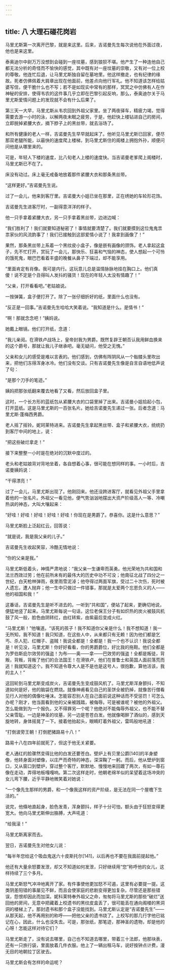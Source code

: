 ```yaml
---
---
---
```

title: 八 大理石碰花岗岩
---




马里尤斯第一次离开巴黎，就是来这里。后来，吉诺曼先生每次说他在外面过夜，他也是来这里。

泰奥迪尔中尉万万没想到会碰到一座坟墓，感到狼狈不堪。他产生了一种连他自己都无法分析的奇怪而不愉快的感觉，其中既有对一座坟墓的崇敬，又有对一位上校的尊敬。他连忙后退，让马里尤斯独自留在墓地里。他这样撤走，也有纪律的缘故。死者仿佛佩着大肩章出现在他面前，他差点向他行军礼。他不知道该怎样给姑婆写信，便干脆什么也不写；若不是如现实中常有的那样，冥冥之中仿佛有人在作神秘的安排，使得韦农的这件事几乎立即在巴黎引起反响，那么，泰奥迪尔关于马里尤斯爱情问题上的发现就不会有什么后果了。

第三天一大早，马里尤斯从韦农回到外祖父家里。坐了两夜驿车，精疲力竭，觉得需要去游一小时的泳，以解两夜未眠之疲劳，于是，他赶快上楼钻进自己的房间，立即脱掉紧腰大衣，摘下脖子上的黑丝带，就去浴场了。

和所有健康的老人一样，吉诺曼先生早早就起床了。他听见马里尤斯已回家，便尽那双老腿所能，以最快的速度爬上楼梯，到马里尤斯住的阁楼上拥抱外孙，顺便问问他是从哪里来的。

可是，年轻人下楼的速度，比八旬老人上楼的速度快。当吉诺曼老爹爬上阁楼时，马里尤斯已不在了。

床没有动过。床上毫无戒备地放着那件紧腰大衣和那条黑丝带。

“这样更好。”吉诺曼先生说。

过了一会儿，他来到客厅里。吉诺曼大小姐已坐在那里，正在绣她的车轮形花饰。

吉诺曼先生进客厅时，一副得意洋洋的样子。

他一只手拿着紧腰大衣，另一只手拿着黑丝带，边进边喊：

“我们胜利了！我们就要知道秘密了！事情就要清楚了。我们就要摸到这位鬼鬼祟祟家伙的风流韵事了！我们已接触到这部爱情小说了！我拿到画像了！”

果然，那条黑丝带上系着一个黑纹皮小盒子，像是嵌有画像的颈饰。老人拿起这盒子，先不忙打开，赏玩了一会儿，那快乐、狂喜和气恼的神态，使人想起一个可怜的饿死鬼，眼巴巴看着丰盛的晚餐从鼻子下端过，却不能享用。

“里面肯定有肖像。我可是内行。这玩意儿总是温情脉脉地挂在胸口上。他们真傻！说不定是个丑得叫人发抖的骚货！现在的年轻人太没有情趣了！”

“父亲，打开看看吧。”老姑娘说。

一按弹簧，盒子便打开了。除了一张仔细折好的纸，里面什么也没有。

“反正是一回事。”吉诺曼先生哈哈大笑着说。“我知道是什么。是情书！”

“啊！那就念念吧！”姨妈说。

她戴上眼镜。他们打开纸，念道：

“我儿亲阅。在滑铁卢战场上，皇帝封我为男爵。既然复辟王朝否认我用鲜血换来的这个爵号，那就让我儿子继承吧。毫无疑问，他受之无愧。”

父亲和女儿的感受是难以言表的。他们感到，仿佛有阵阴风从一个骷髅头里吹出来，把他们冻得浑身冰冷。他们没有交谈。只有吉诺曼先生像是自言自语地低声说了句：

“是那个刀手的笔迹。”

姨妈把那张纸翻来覆去地看了又看，然后放回盒子里。

这时，一个长方形的蓝纸包从紧腰大衣的口袋里掉了出来。吉诺曼小姐拾起小包，打开蓝纸。这是马里尤斯的一百张名片。她给吉诺曼先生递过一张。后者念道：马里尤斯·蓬梅西男爵。

老人摇了摇铃。妮珂莱特进来。吉诺曼先生拿起黑丝带、盒子和紧腰大衣，统统扔到客厅中间的地上，说：

“把这些破烂拿走！”

接下来整整一小时是在绝对的沉默中度过的。

老头和老姑娘背对背地坐着，各自想着心事，很可能在想同样的事。一小时后，吉诺曼姨妈说：

“干得漂亮！”

过了一会儿，马里尤斯出现了。他刚回来。他还没跨进客厅，就看见外祖父手里拿着他的一张名片。外祖父一看见他，便气势汹汹地摆出大资产阶级高人一等、冷嘲热讽的神态，大叫大嚷起来：

“好哇！好哇！好哇！好哇！好哇！你现在是男爵了。恭喜你。这是什么意思？”

马里尤斯脸上泛起红云，回答说：

“就是说，我是我父亲的儿子。”

吉诺曼先生收起笑容，冷酷无情地说：

“你的父亲是我。”

马里尤斯低着头，神情严肃地说：“我父亲一生谦卑而英勇。他光荣地为共和国和法兰西效过劳；他在前所未有的最伟大的历史中功不可没；他南征北战了四分之一世纪，白天枪林弹雨，夜里雨雪泥淖；他夺得过两面军旗，受过二十次伤，死时被人遗忘，遭人抛弃；他一生中只做过一件错事，那就是太爱两个忘恩负义的人——他的祖国和我！”

这番话，吉诺曼先生是听不进去的。一听到“共和国”，便站了起来，更确切地说，便猛地竖了起来。马里尤斯每说一句话，这位老保王分子有如炽热的炭火被鼓风机鼓了风一般，脸色由阴转红，由红转紫，由紫最后变成火红。

“马里尤斯！”他嚷道。“该死的孩子！我不知道你父亲是什么！我不想知道！我一无所知，我不知道！我只知道，在这些人中，从来都只有无赖！因为他们都是乞丐、杀人犯、红帽子、盗贼！我说全都是！全都是！我一个也不认识！我说全都是！听见没，马里尤斯！你好好看看，你的男爵爵位，好比我的拖鞋。他们全都是为罗伯斯庇尔效劳的强盗！为布——奥——拿——巴效劳的强盗！全都是叛徒，背叛，背叛，背叛了他们的合法国王！在滑铁卢，他们在普鲁士和英国人面前落荒而逃！我就知道这个。我不知道令尊大人是不是也是这号人，很抱歉，算他活该，我的主人！”

这回轮到马里尤斯变成炭火，吉诺曼先生变成鼓风机了。马里尤斯浑身颤抖，不知道如何是好，他的脑袋在燃烧。就像神甫看见自己的圣饼全被扔掉，就像苦行僧看见行人对他的偶像吐唾沫。怎能容忍别人在自己面前说这种话而不受惩罚！可怎么办呢？刚才，他当面看到他的父亲被践踏，被侮辱。可是被谁呢？被他的外祖父。怎么能做到为一个报仇，又不得罪另一个呢？他绝对不能侮辱外祖父，也不能不替父亲雪耻。一边是神圣的坟墓，另一边是苍苍白发。他就像喝醉了酒似的，感到天旋地转，身体摇晃了一下。接着他抬起头，眼睛盯着外祖父，雷鸣般地吼道：

“打倒波旁王朝！打倒肥猪路易十八！”

路易十八在四年前就死了，但这于他无关紧要。

老人通红的脸骤然变得比他的白发还要苍白。壁炉上有贝里公爵[140]的半身塑像，他转身面对塑像，以庄严而奇特的神态，深深鞠了一躬。而后，他从壁炉到窗口，又从窗口到壁炉，穿过整个客厅，默默地、慢慢地来回踱了两次，有如一尊石像在走动，弄得地板嘎嘎响。第二次这样走时，他朝老绵羊似的呆望着这场冲突的女儿弯下腰，近乎平静地微笑着对她说：

“一个像先生那样的男爵，和一个像我这样的资产阶级，是无法在同一个屋檐下生活的。”

说完，他倏地直起身，脸色发青，浑身颤抖，样子十分可怕，额头由于狂怒变得更宽大。他向马里尤斯伸出胳膊，大声吼道：

“给我滚！”

马里尤斯离家而去。

翌日，吉诺曼先生对他女儿说：

“每半年您给这个吸血鬼送六十皮斯托尔[141]，以后再也不要在我面前提起他。”

他还有大量余怒要发泄，却又不知道如何发泄，只好继续用“您”称呼他的女儿，这样持续了三个多月。

马里尤斯怒气冲冲地离开了家。有件事使他更加怒不可遏，这里有必要提一提。这类阴差阳错的事屡见不鲜，而且会使家庭的悲剧变得更加复杂。尽管还是那些错误，怨恨却因此而加深。妮科莱特奉外祖父之命，匆匆将马里尤斯的那些“破烂”送回他的房间，无意中把藏着上校遗书的黑纹皮盒丢了，很可能丢在通向阁楼的黑洞洞的楼梯上了。那封遗书和那个盒子没能找到。马里尤斯认定是“吉诺曼先生”——从那天起，他不再用别的称呼——把他父亲的遗书烧了。上校写的那几行字他已铭记在心，因此，什么也没失去。可是，那张纸，那笔迹，那神圣的遗物，却是他的心呀！怎能这样对待它们？

马里尤斯走了，没有说去哪里，自己也不知道去哪里，带着三十法郎，他那块表，还有一只旅行袋，里面放着几件衣服。他上了一辆出租马车，说好按钟点计费，漫无目的地朝拉丁区驶去。

马里尤斯会有怎样的命运呢？